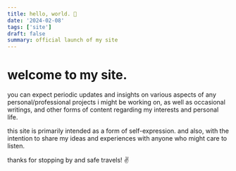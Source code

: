 ```yaml
---
title: hello, world. 👋
date: '2024-02-08'
tags: ['site']
draft: false
summary: official launch of my site
---
```


# welcome to my site. 
you can expect periodic updates and insights on various aspects of any personal/professional projects i might be working on, as well as occasional writings, and other forms of content regarding my interests and personal life.

this site is primarily intended as a form of self-expression. and also, with the intention to share my ideas and experiences with anyone who might care to listen.

thanks for stopping by and safe travels! ✌️